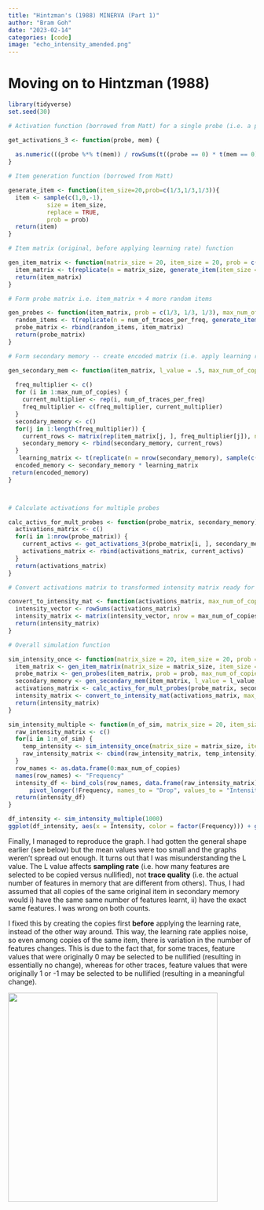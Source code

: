 ```yaml
---
title: "Hintzman's (1988) MINERVA (Part 1)"
author: "Bram Goh"
date: "2023-02-14"
categories: [code]
image: "echo_intensity_amended.png"
---
```


# Moving on to Hintzman (1988)

```r
library(tidyverse)
set.seed(30)

# Activation function (borrowed from Matt) for a single probe (i.e. a probe vector)

get_activations_3 <- function(probe, mem) {
  
  as.numeric(((probe %*% t(mem)) / rowSums(t((probe == 0) * t(mem == 0)) == 0))^3)
}

# Item generation function (borrowed from Matt)

generate_item <- function(item_size=20,prob=c(1/3,1/3,1/3)){
  item <- sample(c(1,0,-1),
           size = item_size,
           replace = TRUE,
           prob = prob)
  return(item)
}

# Item matrix (original, before applying learning rate) function

gen_item_matrix <- function(matrix_size = 20, item_size = 20, prob = c(1/3, 1/3, 1/3)) {
  item_matrix <- t(replicate(n = matrix_size, generate_item(item_size = item_size, prob = prob)))
  return(item_matrix)
}

# Form probe matrix i.e. item_matrix + 4 more random items

gen_probes <- function(item_matrix, prob = c(1/3, 1/3, 1/3), max_num_of_copies = 5, num_of_traces_per_freq = 4) {
  random_items <- t(replicate(n = num_of_traces_per_freq, generate_item(item_size = ncol(item_matrix), prob = prob)))
  probe_matrix <- rbind(random_items, item_matrix)
  return(probe_matrix)
}

# Form secondary memory -- create encoded matrix (i.e. apply learning rate) and input varying frequencies of items

gen_secondary_mem <- function(item_matrix, l_value = .5, max_num_of_copies = 5, num_of_traces_per_freq = 4) {
 
  freq_multiplier <- c()
  for (i in 1:max_num_of_copies) {
    current_multiplier <- rep(i, num_of_traces_per_freq)
    freq_multiplier <- c(freq_multiplier, current_multiplier)
  }
  secondary_memory <- c()
  for(j in 1:length(freq_multiplier)) {
    current_rows <- matrix(rep(item_matrix[j, ], freq_multiplier[j]), nrow = freq_multiplier[j], ncol = ncol(item_matrix), byrow = TRUE)
    secondary_memory <- rbind(secondary_memory, current_rows)
  }
   learning_matrix <- t(replicate(n = nrow(secondary_memory), sample(c(0,1), size = ncol(secondary_memory), prob = c(1 - l_value, l_value), replace = TRUE)))
  encoded_memory <- secondary_memory * learning_matrix
 return(encoded_memory)
}



# Calculate activations for multiple probes

calc_activs_for_mult_probes <- function(probe_matrix, secondary_memory) {
  activations_matrix <- c()
  for(i in 1:nrow(probe_matrix)) {
    current_activs <- get_activations_3(probe_matrix[i, ], secondary_memory)
    activations_matrix <- rbind(activations_matrix, current_activs)
  }
  return(activations_matrix)
}

# Convert activations matrix to transformed intensity matrix ready for plotting

convert_to_intensity_mat <- function(activations_matrix, max_num_of_copies = 5, num_of_traces_per_freq = 4) {
  intensity_vector <- rowSums(activations_matrix)
  intensity_matrix <- matrix(intensity_vector, nrow = max_num_of_copies + 1, ncol = num_of_traces_per_freq, byrow = TRUE)
  return(intensity_matrix)
}
```

```r
# Overall simulation function

sim_intensity_once <- function(matrix_size = 20, item_size = 20, prob = c(1/3, 1/3, 1/3), l_value = .5, max_num_of_copies = 5, num_of_traces_per_freq = 4) {
  item_matrix <- gen_item_matrix(matrix_size = matrix_size, item_size = item_size, prob = prob)
  probe_matrix <- gen_probes(item_matrix, prob = prob, max_num_of_copies = max_num_of_copies, num_of_traces_per_freq = num_of_traces_per_freq)
  secondary_memory <- gen_secondary_mem(item_matrix, l_value = l_value, max_num_of_copies = max_num_of_copies, num_of_traces_per_freq = num_of_traces_per_freq)
  activations_matrix <- calc_activs_for_mult_probes(probe_matrix, secondary_memory)
  intensity_matrix <- convert_to_intensity_mat(activations_matrix, max_num_of_copies = max_num_of_copies, num_of_traces_per_freq = num_of_traces_per_freq)
  return(intensity_matrix)
}

sim_intensity_multiple <- function(n_of_sim, matrix_size = 20, item_size = 20, prob = c(1/3, 1/3, 1/3), l_value = .5, max_num_of_copies = 5, num_of_traces_per_freq = 4) {
  raw_intensity_matrix <- c()
  for(i in 1:n_of_sim) {
    temp_intensity <- sim_intensity_once(matrix_size = matrix_size, item_size = item_size, prob = prob, l_value = l_value, max_num_of_copies = max_num_of_copies, num_of_traces_per_freq = num_of_traces_per_freq)
    raw_intensity_matrix <- cbind(raw_intensity_matrix, temp_intensity)
  }
  row_names <- as.data.frame(0:max_num_of_copies)
  names(row_names) <- "Frequency"
  intensity_df <- bind_cols(row_names, data.frame(raw_intensity_matrix)) %>%
      pivot_longer(!Frequency, names_to = "Drop", values_to = "Intensity") %>% select("Frequency", "Intensity")
  return(intensity_df)
}
```

```r

df_intensity <- sim_intensity_multiple(1000)
ggplot(df_intensity, aes(x = Intensity, color = factor(Frequency))) + geom_density(show.legend = TRUE) + xlim(-1, 2)
```

Finally, I managed to reproduce the graph. I had gotten the general shape earlier (see below) but the mean values were too small and the graphs weren't spread out enough. It turns out that I was misunderstanding the L value. The L value affects **sampling rate** (i.e. how many features are selected to be copied versus nullified), not **trace quality** (i.e. the actual number of features in memory that are different from others). Thus, I had assumed that all copies of the same original item in secondary memory would i) have the same same number of features learnt, ii) have the exact same features. I was wrong on both counts.

I fixed this by creating the copies first **before** applying the learning rate, instead of the other way around. This way, the learning rate applies noise, so even among copies of the same item, there is variation in the number of features changes. This is due to the fact that, for some traces, feature values that were originally 0 may be selected to be nullified (resulting in essentially no change), whereas for other traces, feature values that were originally 1 or -1 may be selected to be nullified (resulting in a meaningful change).

![](echo_intensity.png){width="426"}
